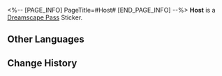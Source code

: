 <%-- [PAGE_INFO]
PageTitle=#Host#
[END_PAGE_INFO] --%>
{{Stub|Location information}}
{{Item Infobox
|id          = 223057
|image       = Dreamscape Pass Sticker Host.png
|type        = Dreamscape Pass Sticker
|invCategory = 
|rarity      = 4
|effect      = 
|description = Digital stickers that can be used to decorate the pages of the Dreamtour Handbook. They come in many different styles.
}}
{{Description|Wear the most fashionable shirt, and when taking a photo &mdash; hmm, there are no pockets in the skirt.}}
'''Host''' is a [[Dreamscape Pass]] Sticker.

==Other Languages==
{{Other Languages
|en   = Host
|zhs  = 主持
|zht  = 主持
|ja   = 司会
|ko   = 사회자
|es   = Presentador
|fr   = Hôte
|ru   = Хозяйка
|th   = พิธีกร
|vi   = Dẫn Chương Trình
|de   = Gastgeber
|id   = Pembawa Acara
|pt   = Anfitrião
}}

==Change History==
{{Change History|2.0}}